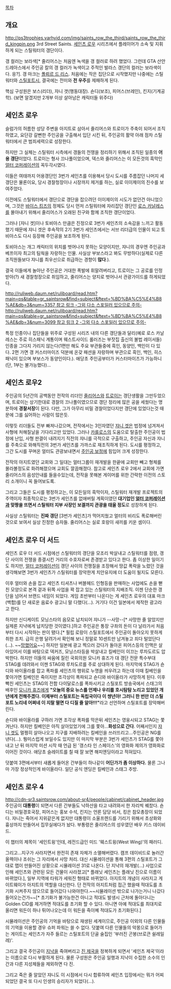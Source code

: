 [[목차]]
== 개요 ==
http://ps3trophies.varhyid.com/img/saints_row_the_third/saints_row_the_third_kingpin.png
3rd Street Saints. [[세인츠 로우]] 시리즈에서 플레이어가 소속 및 지휘하게 되는 스틸워터의 갱단이다.

갱 컬러는 보라색[* 줄리어스는 처음엔 녹색을 갱 컬러로 하려 했었다. 그런데 GTA 산안드레아스에서 주인공 칼의 갱 컬러가 녹색이고 주적인 발라스 갱단의 컬러는 보라색이다. 응?]. 갱 마크는 [[폴뢰르 드 리스]]. 처음에는 작은 집단으로 시작했지만 나중에는 스틸워터와 [[스틸포트]]시, 결국에는 전미와 '''전 우주'''를 제패하게 된다.

핵심 구성원은 보스(리더), 쟈니 갯(행동대장). 숀디(보조), 피어스(브레인), 킨지(기계공학). (보면 알겠지만 2개부 이상 살아남은 캐릭터들 위주다)

== 세인츠 로우 ==
슬럼가의 허름한 성당 주변을 아지트로 삼아서 줄리어스와 트로이가 주축이 되어서 조직하였고, 요단강 갈뻔한 주인공을 구출해서 입단 시킨 뒤, 주인공의 활약 아래 점차 스틸워터에서 큰 범죄세력으로 성장한다.

하지만 그 실체는 스틸워터 시측에서 갱들의 전쟁을 정리하기 위해서 조직된 일종의 '''어용 갱단'''이었다. 트로이는 형사 끄나풀이었으며, 덱스와 줄리어스는 이 모든것의 흑막인 [[얼터 코퍼레이션]]의 꼭두각시였다. 

이들은 여태까지 어용갱단인 3번가 세인츠를 이용해서 당시 도시를 주름잡던 나머지 세 갱단은 물론이요, 당시 경찰청장이나 시장까지 제거를 하는, 실로 이이제이의 진수를 보여주었다. 

이전에도 스틸워터에서 갱단으로 갱단을 잡으려던 이이제이의 시도가 없던건 아니었으며, 그것은 [[바이스 킹즈]]의 정체도 당시 먼저 스틸워터에 자리잡던 갱단인 [[로스 카날레스]]를 몰아내기 위해서 줄리어스가 오래된 친구와 함께 조직한 갱단이었다.

그러나 [쟈니 겟]이나 토비아스 만큼은 진정으로 3번가 세인츠의 소속감을 느끼고 활동했기 때문에 쟈니 겟은 후속작의 2기 3번가 세인츠에서는 서브 리더급의 인물이 되고 토비아스도 다시 등장해 주인공을 보조하게 된다.

토비아스는 개그 캐릭터의 위치를 벗어나지 못하는 모양이지만, 쟈니의 경우엔 주인공과 베프이자 최고의 팀웍을 자랑하는 인물. 사실상 부보스라고 봐도 무방하다(실제로 다른 조직원들보다 쟈니를 최우선으로 취급하는 경향이 '''많다'''.).

결국 이들에게 놀아난 주인공은 거대한 폭발에 휘말려버리고, 트로이는 그 공로를 인정받아(?) 새 경찰청장으로 취임하고, 줄리어스는 양지로 벗어나서 관광가이드를 하게되었다.

[[http://ruliweb.daum.net/ruliboard/read.htm?main=ps&table=gr_saintsrow&find=subject&ftext=%BD%BA%C5%E4%B8%AE&db=3&num=3357 참고 링크 -그외 다소 스포일러 있으므로 주의-]]
[[http://ruliweb.daum.net/ruliboard/read.htm?main=ps&table=gr_saintsrow&find=subject&ftext=%BD%BA%C5%E4%B8%AE&db=3&num=3099 참고 링크 2 -그외 다소 스포일러 있으므로 주의-]]

특정 인종이나 집단들을 위주로 구성된 시리즈 내의 다른 갱단들과 달리(예로 로스 카날레스는 주로 히스패닉 계통이며 웨스트사이드 롤러즈는 부잣집 출신의 불법 레이서들) 인종을 그다지 가리지 않는다(1편만 해도 주요 부관들중에 흑인, 동양인, 백인이 다 있다. 2편 가면 갱 커스터마이즈 덕분에 온갖 패션을 자랑하며 부관으로 흑인, 백인, 히스패닉이 있으며 부보스가 동양인이다.). 애당초 주인공부터가 커스터마이즈가 가능하니(단, 1부는 불가능했다)... 

== 세인츠 로우2 ==
주인공의 5년간의 공백동안 전작의 리더인 [[줄리어스]]와 [[트로이]]는 갱단생활을 그만두었으며, 트로이는 상기한대로 경찰의 끄나풀이였으므로 갱단 정리에 많은 공을 세웠다는 명분하에 '''경찰서장'''이 된다. 다만, 그가 아무리 비밀 경찰이었다지만 갱단에 있었다는것 때문에 그를 싫어하는 사람이 많은듯.

이렇듯 리더들도 전부 빠져나갔으며, 전작에서는 3인자였던 [[쟈니 겟]]은 법정에 넘겨져서 사형에 처해질날을 기다리고만 있었다. 그러나 [[카를로스]]의 도움으로 탈출한 주인공이 법정에 난입, 사형 판결이 내려지기 직전의 쟈니를 극적으로 구출하고, 주인공 자신과 쟈니를 주축으로 와해직전의 3번가 세인츠를 가까스로 재조직하게 된다. 도시를 평정하고, 그간 도시를 꾸며온 얼터도 관광보내면서 [[주인공 보정]]에 힘입어 크게 성장한다. 

전작의 아지트였던 교회와 그 일대는 얼터그룹이 재개발을 한끝에 교회만 빼고 형체를 몰라볼정도로 화려해졌으며 교회도 깔끔해졌다. 참고로 세인츠 로우 2에서 교회에 가면 줄리어스의 음성안내를 들을수있는데, 전작을 못해본 게이머를 위한 간략한 이전의 스토리 소개이니 꼭 들어보도록. 

그리고 그들은 도시를 평정하고는, 이 모든일의 흑막이자, 스틸워터 재개발 프로젝트의 주역이자 최종적으로는 3번가 세인츠를 없애버릴 계획이였던 '''대기업인 [[얼터 코퍼레이션]]과 맞짱을 뜨면서 스틸워터 지부 사장인 보겔까지 관광을 태울 정도'''로 성장하게 된다.

사실상 스틸워터는 '''진짜 갱단''' [3번가 세인츠]가 먹어치웠고 얼터의 비리도 폭로해버린 것으로 보여서 실상 진정한 승자들. 줄리어스는 실로 호랑이 새끼를 키운 셈이다.

== 세인츠 로우 더 서드 ==
세인츠 로우 더 서드 시점에선 스틸워터의 갱단을 모조리 박살내고 스틸워터를 점령, 갱단 사이의 전쟁을 종결시킨 거리의 수호자로써 존경받고 있다고 한다. 좀 이상한 일이기도 하지만, [[얼터 코퍼레이션]]이 갱단 사이의 전쟁질을 조장해서 땅값 폭락을 노렸던 것을 생각해보면 3번가 세인츠가 스틸워터를 장악한게 치안유지에 더 도움이 될지도 모른다. 

이후 얼터와 손을 잡고 세인츠 티셔츠나 버블헤드 인형등을 판매하는 사업에도 손을 뻗친 모양으로 본격 겉과 뒤쪽 사업을 꽉 잡고 있는 스틸워터의 지배조직. 이젠 단순한 갱단을 넘어서 브랜드 네임이 되었다. 게임 초반부터 나온다는 게 세인츠 로우의 대표 마크(백합)를 단 새로운 음료수 광고니 말 다했다(...). 거기다 이건 일본에서 제작한 광고라고 한다.

하지만 신디케이트 모닝스타의 음모로 납치되어 쟈니가 --사망--[* 사망한 줄 알았지만 실제론 지냑에게 납치당한 것이였다.]하고 주인공은 통장 구좌의 돈이 다 날라가서 처음부터 다시 시작하는 판이 됐다.[* 필립 로랑이 스틸포트에서 주인공이 돌아오지 못하게 취한 조치. 급히 은행 달려가서 확인해 보니 정말로 10센트만 남겨놓고 죄다 털었단다(...). ~~[[망했어요]]~~] 하지만 일본에 광고 찍으러 갔다가 돌아온 피어스등의 인맥은 살아있어서 이를 바탕으로 덱커즈, 모닝스타등을 박살내고 킬베인이 이끄는 루차도르도 압박한다. 하지만 이들의 싸움에 질린 국회의원 모니카 휴즈가 대 갱단 전문 특수부대 STAG를 데려와서 이젠 STAG와 루차도르를 주로 상대하게 된다. 마지막에 STAG가 숀디와 바이올라를 잡고 폭파를 세인츠의 행위로 누명을 씌우려고 하는데 이때 킬베인을 쫓아가면 킬베인은 죽이지만 조각상이 폭파되고 숀디와 바이올라가 사망하게 된다. 이후 빡친 세인츠는 STAG의 전함 다이달로스를 폭파시키고 스틸포트 방송국에서 스태그의 배후인 [[모니카 휴즈]]에게 '''"오늘의 중요 뉴스를 언제나 우리를 호시탐탐 노리고 있었던 개년에게 전해주겠다. 이제부터 스틸포트는 독립국이다 이 썅년아! 그러니 한 번만 더 스틸포트 노리네 어쩌네 이 지랄 떨면 다 디질 줄 알아!!!"'''라고 선언하며 스틸포트를 장악해버린다. 

숀디와 바이올라를 구하러 가면 조각상 폭파를 막은뒤 세인츠는 영웅시되고 STAG는 쫓겨난다. 하지만 킬베인은 아직 살아있었기에 그를 쫓아...'''화성으로 간다'''. 어째서인지 [[쟈니 겟]]도 멀쩡히 살아나오고 지구를 지배하려는 킬베인을 쓰러뜨리고...주인공은 NG를 낸다(...). 뭥미스럽게 보일수도 있지만 이 마지막 부분은 3번가 세인츠가 STAG를 쫓아내고 난 뒤 마지막 미션 시작 때 언급 된 '갱스타 인 스페이스'의 영화화 제의가 영화화로 이어진 것이다. 애당초 슬레이트를 칠 때 잘 보면 해피엔딩이라고 적혀있다.

덧붙여 3편에서부터 새롭게 들어온 간부들이 하나같이 '''어딘가가 좀 이상하다.''' 물론 그나마 가장 정상적인게 바이올라다. 일단 공식 엔딩은 킬베인과 스태그 추방.

== 세인츠 로우 4 ==
http://cdn-sr3.saintsrow.com/about-sr4/people/cabinet/cabinet_header.jpg
주인공이 '''대통령'''이 되면서 다른 간부들도 낙하산을 타고 내려와서 한 자리씩 꿰찼다. 숀디는 비밀경호국장, 피어스는 홍보 수석, 킨지는 언론 담당 비서, 킹은 참모총장이 되었다. 쟈니는 죽어서 지위같은게 없지만 대통령이 소울프렌드를 기리기 위해서 초상화와 흉상까지 만들어서 집무실에다가 놨다. 부통령은 줄리어스의 성우였던 배우 키스 데이비드.

이 챕터의 제목이 '세인트윙'인데, 레전드급인 미드 '웨스트윙(West Wing)'의 패러디.

그리고...지구가 사라지면서 완전히 존재 자체가 소멸해버렸다. 캠프 데이비드로 놀러간 올렉이나 조쉬는 그 자리에서 사망 처리. 대신 시뮬레이션을 통해 3편의 스틸포트가 그대로 맵이 만들어진 상황으로 시뮬레이션 31로 나온다. 단 지냑의 재개발(...) 사업으로 인해 세인츠와 관련된 모든 건물이 사라졌고[* 플래닛 세인츠는 플래닛 진으로 이름이 바뀌었다.], 일부 지역에 타워가 세워진 형태로 바뀌었다. 아지트의 개념이 사라지고 게이트웨이가 아지트의 역할을 대신한다. 단 전작의 아지트처럼 접근 했을때 적대도를 초기화 시켜주지 않으므로 들어갔다 나와야한다.~~시뮬레이션 밖으로 나가는거니 나갔다 들어오는건가~~[* 초기화가 불가능한건 아니고 적대도 발생시 근처에 돌아다니는 Golden CID를 제거하면 적대도를 초기화 할 수 있다. 아니면 아예 적대도를 최대치로 올리면 워든이 하나 튀어나오는데 이 워든을 죽이몌 적대도가 초기화된다.]

시뮬레이션은 주인공의 기억을 바탕으로 재생된 세계이므로, 주인공 이외의 다른 인물들의 기억을 이용할 경우 슈퍼 파워는 쓸 수 없다. 덧붙여 다른 인물들의 악몽으로 들어가는 게이트는 세인츠가 자주 들르는 스틸포트의 단골 술집인 '부러진 곤봉(브로큰 쉴레일레)'.

그리고 결국 주인공이 [[지냑]]을 죽여버리고 [[진 제국]]을 정복하게 되면서 '세인츠 제국'이라는 이름으로 다시 부활하게 된다. 물론 구성원은 주인공 일행과 지냑이 수집한 소수의 인간과 다른 지성체들을 제외하면 다 진.

그리고 죽은 줄 알았던 쟈니도 이 시점에서 다시 합류하여 세인츠 입장에서는 뭐가 어찌되었던 결국 또 다시 인생의 승리자가 되었다(...).
